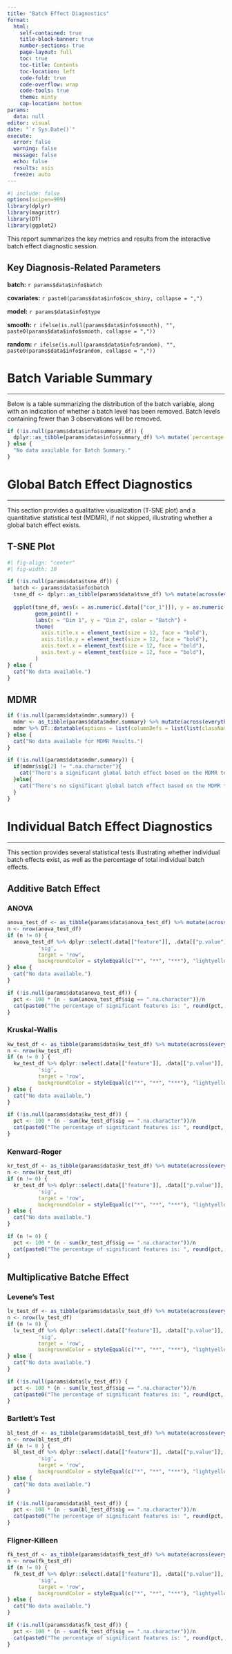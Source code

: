 ```yaml
---
title: "Batch Effect Diagnostics"
format: 
  html:
    self-contained: true
    title-block-banner: true
    number-sections: true
    page-layout: full
    toc: true
    toc-title: Contents
    toc-location: left
    code-fold: true
    code-overflow: wrap
    code-tools: true
    theme: minty
    cap-location: bottom
params:
  data: null    
editor: visual
date: "`r Sys.Date()`"
execute:
  error: false
  warning: false
  message: false
  echo: false
  results: asis
  freeze: auto
---
```


```r
#| include: false
options(scipen=999)
library(dplyr)
library(magrittr)
library(DT)
library(ggplot2)
```

This report summarizes the key metrics and results from the interactive batch effect diagnostic session.

::: {.callout-note collapse="true" icon="false"}
## Key Diagnosis-Related Parameters

**batch:** `r params$data$info$batch`

**covariates:** `r paste0(params$data$info$cov_shiny, collapse = ",")`

**model:** `r params$data$info$type`

**smooth:** `r ifelse(is.null(params$data$info$smooth), "", paste0(params$data$info$smooth, collapse = ","))`

**random:** `r ifelse(is.null(params$data$info$random), "", paste0(params$data$info$random, collapse = ","))`
:::

# Batch Variable Summary

------------------------------------------------------------------------

Below is a table summarizing the distribution of the batch variable, along with an indication of whether a batch level has been removed. Batch levels containing fewer than 3 observations will be removed.

```r
if (!is.null(params$data$info$summary_df)) {
  dplyr::as_tibble(params$data$info$summary_df) %>% mutate(`percentage (%)` = sprintf("%.3f", .data[["percentage (%)"]])) %>% arrange(desc(.data[["remove"]])) %>% DT::datatable(options = list(columnDefs = list(list(className = 'dt-center', targets = "_all")))) %>% formatStyle('remove', target = 'row', backgroundColor = styleEqual(c("removed"), "lightyellow"))
} else {
  "No data available for Batch Summary."
}
```

# Global Batch Effect Diagnostics

------------------------------------------------------------------------

This section provides a qualitative visualization (T-SNE plot) and a quantitative statistical test (MDMR), if not skipped, illustrating whether a global batch effect exists.

::: panel-tabset
## T-SNE Plot

```r
#| fig-align: "center"
#| fig-width: 10

if (!is.null(params$data$tsne_df)) {
  batch <- params$data$info$batch
  tsne_df <- dplyr::as_tibble(params$data$tsne_df) %>% mutate(across(everything(), ~ if (is.list(.)) unlist(.) else .))
  
  ggplot(tsne_df, aes(x = as.numeric(.data[["cor_1"]]), y = as.numeric(.data[["cor_2"]]), color = as.factor(.data[[batch]]))) +
         geom_point() +
         labs(x = "Dim 1", y = "Dim 2", color = "Batch") +
         theme(
           axis.title.x = element_text(size = 12, face = "bold"),
           axis.title.y = element_text(size = 12, face = "bold"),
           axis.text.x = element_text(size = 12, face = "bold"),
           axis.text.y = element_text(size = 12, face = "bold"),
         )
} else {
  cat("No data available.")
}

```

## MDMR

```r
if (!is.null(params$data$mdmr.summary)) {
  mdmr <- as_tibble(params$data$mdmr.summary) %>% mutate(across(everything(), ~ if (is.list(.)) unlist(.) else .))
  mdmr %>% DT::datatable(options = list(columnDefs = list(list(className = 'dt-center', targets = "_all")))) %>% formatStyle(columns = c("p.value"), color = styleEqual(unlist(params$data$red), "red")) %>% formatStyle('sig', target = 'row', backgroundColor = styleEqual(c("*", "**", "***"), "lightyellow"))
} else {
  cat("No data available for MDMR Results.")
}

```

```r
if (!is.null(params$data$mdmr.summary)) {
  if(mdmr$sig[2] != ".na.character"){
    cat("There's a significant global batch effect based on the MDMR test.")
  }else{
    cat("There's no significant global batch effect based on the MDMR test.")
  }
}

```
:::

# Individual Batch Effect Diagnostics

------------------------------------------------------------------------

This section provides several statistical tests illustrating whether individual batch effects exist, as well as the percentage of total individual batch effects.

## Additive Batch Effect

::: panel-tabset
### ANOVA

```r
anova_test_df <- as_tibble(params$data$anova_test_df) %>% mutate(across(everything(), ~ if (is.list(.)) unlist(.) else .))
n <- nrow(anova_test_df)
if (n != 0) {
  anova_test_df %>% dplyr::select(.data[["feature"]], .data[["p.value"]], .data[["sig"]]) %>% datatable(options = list(columnDefs = list(list(className = 'dt-center', targets = "_all")))) %>% formatStyle(columns = c("p.value"),color = styleEqual(unlist(params$data$red), "red")) %>% formatStyle(
          'sig',
          target = 'row',
          backgroundColor = styleEqual(c("*", "**", "***"), "lightyellow"))
} else {
  cat("No data available.")
}
```

```r
if (!is.null(params$data$anova_test_df)) {
  pct <- 100 * (n - sum(anova_test_df$sig == ".na.character"))/n
  cat(paste0("The percentage of significant features is: ", round(pct, 2), "."))
}
```

### Kruskal-Wallis

```r
kw_test_df <- as_tibble(params$data$kw_test_df) %>% mutate(across(everything(), ~ if (is.list(.)) unlist(.) else .))
n <- nrow(kw_test_df)
if (n != 0 ) {
  kw_test_df %>% dplyr::select(.data[["feature"]], .data[["p.value"]], .data[["sig"]]) %>% datatable(options = list(columnDefs = list(list(className = 'dt-center', targets = "_all")))) %>% formatStyle(columns = c("p.value"),color = styleEqual(unlist(params$data$red), "red")) %>% formatStyle(
          'sig',
          target = 'row',
          backgroundColor = styleEqual(c("*", "**", "***"), "lightyellow"))
} else {
  cat("No data available.")
}
```

```r
if (!is.null(params$data$kw_test_df)) {
  pct <- 100 * (n - sum(kw_test_df$sig == ".na.character"))/n
  cat(paste0("The percentage of significant features is: ", round(pct, 2), "."))
}
```

### Kenward-Roger

```r
kr_test_df <- as_tibble(params$data$kr_test_df) %>% mutate(across(everything(), ~ if (is.list(.)) unlist(.) else .))
n <- nrow(kr_test_df)
if (n != 0) {
  kr_test_df %>% dplyr::select(.data[["feature"]], .data[["p.value"]], .data[["sig"]]) %>% datatable(options = list(columnDefs = list(list(className = 'dt-center', targets = "_all")))) %>% formatStyle(columns = c("p.value"),color = styleEqual(unlist(params$data$red), "red")) %>% formatStyle(
          'sig',
          target = 'row',
          backgroundColor = styleEqual(c("*", "**", "***"), "lightyellow"))
} else {
  cat("No data available.")
}
```

```r
if (n != 0) {
  pct <- 100 * (n - sum(kr_test_df$sig == ".na.character"))/n
  cat(paste0("The percentage of significant features is: ", round(pct, 2), "."))
}
```
:::

## Multiplicative Batche Effect

::: panel-tabset
### Levene's Test

```r
lv_test_df <- as_tibble(params$data$lv_test_df) %>% mutate(across(everything(), ~ if (is.list(.)) unlist(.) else .))
n <- nrow(lv_test_df)
if (n != 0) {
  lv_test_df %>% dplyr::select(.data[["feature"]], .data[["p.value"]], .data[["sig"]]) %>% datatable(options = list(columnDefs = list(list(className = 'dt-center', targets = "_all")))) %>% formatStyle(columns = c("p.value"),color = styleEqual(unlist(params$data$red), "red")) %>% formatStyle(
          'sig',
          target = 'row',
          backgroundColor = styleEqual(c("*", "**", "***"), "lightyellow"))
} else {
  cat("No data available.")
}
```

```r
if (!is.null(params$data$lv_test_df)) {
  pct <- 100 * (n - sum(lv_test_df$sig == ".na.character"))/n
  cat(paste0("The percentage of significant features is: ", round(pct, 2), "."))
}
```

### Bartlett's Test

```r
bl_test_df <- as_tibble(params$data$bl_test_df) %>% mutate(across(everything(), ~ if (is.list(.)) unlist(.) else .))
n <- nrow(bl_test_df)
if (n != 0 ) {
  bl_test_df %>% dplyr::select(.data[["feature"]], .data[["p.value"]], .data[["sig"]]) %>% datatable(options = list(columnDefs = list(list(className = 'dt-center', targets = "_all")))) %>% formatStyle(columns = c("p.value"),color = styleEqual(unlist(params$data$red), "red")) %>% formatStyle(
          'sig',
          target = 'row',
          backgroundColor = styleEqual(c("*", "**", "***"), "lightyellow"))
} else {
  cat("No data available.")
}
```

```r
if (!is.null(params$data$bl_test_df)) {
  pct <- 100 * (n - sum(bl_test_df$sig == ".na.character"))/n
  cat(paste0("The percentage of significant features is: ", round(pct, 2), "."))
}
```

### Fligner-Killeen

```r
fk_test_df <- as_tibble(params$data$fk_test_df) %>% mutate(across(everything(), ~ if (is.list(.)) unlist(.) else .))
n <- nrow(fk_test_df)
if (n != 0) {
  fk_test_df %>% dplyr::select(.data[["feature"]], .data[["p.value"]], .data[["sig"]]) %>% datatable(options = list(columnDefs = list(list(className = 'dt-center', targets = "_all")))) %>% formatStyle(columns = c("p.value"),color = styleEqual(unlist(params$data$red), "red")) %>% formatStyle(
          'sig',
          target = 'row',
          backgroundColor = styleEqual(c("*", "**", "***"), "lightyellow"))
} else {
  cat("No data available.")
}
```

```r
if (!is.null(params$data$fk_test_df)) {
  pct <- 100 * (n - sum(fk_test_df$sig == ".na.character"))/n
  cat(paste0("The percentage of significant features is: ", round(pct, 2), "."))
}
```
:::
